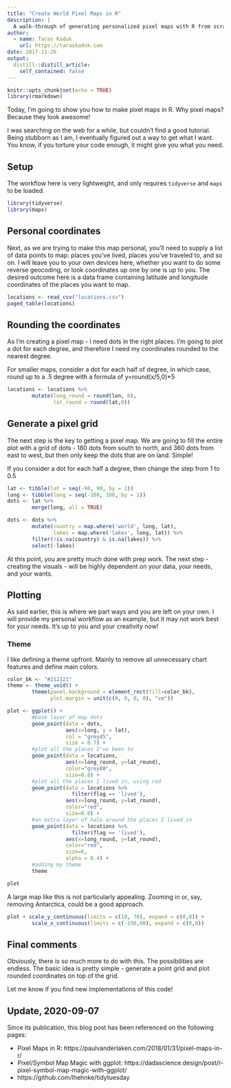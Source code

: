 ```yaml
---
title: "Create World Pixel Maps in R"
description: |
  A walk-through of generating personalized pixel maps with R from scratch.
author:
  - name: Taras Kaduk
    url: https://taraskaduk.com
date: 2017-11-26
output:
  distill::distill_article:
    self_contained: false
---
```


```r
knitr::opts_chunk$set(echo = TRUE)
library(rmarkdown)
```


Today, I'm going to show you how to make pixel maps in R. Why pixel maps? Because they look awesome!

I was searching on the web for a while, but couldn't find a good tutorial. Being stubborn as I am, I eventually figured out a way to get what I want. You know, if you torture your code enough, it might give you what you need.

## Setup
The workflow here is very lightweight, and only requires `tidyverse` and `maps` to be loaded.

```r
library(tidyverse)
library(maps)
```

## Personal coordinates

Next, as we are trying to make this map personal, you'll need to supply a list of data points to map: places you've lived, places you've traveled to, and so on. I will leave you to your own devices here, whether you want to do some reverse geocoding, or look coordinates up one by one is up to you. The desired outcome here is a data frame containing latitude and longitude coordinates of the places you want to map.

```r
locations <- read_csv("locations.csv")
paged_table(locations)
```


## Rounding the coordinates
As I'm creating a pixel map - I need dots in the right places. I'm going to plot a dot for each degree, and therefore I need my coordinates rounded to the nearest degree.

<aside>
For smaller maps, consider a dot for each half of degree, in which case, round up to a .5 degree with a formula of y=round(x/5,0)*5
</aside>

```r
locations <- locations %>% 
        mutate(long_round = round(lon, 0),
               lat_round = round(lat,0))
```

## Generate a pixel grid

The next step is the key to getting a pixel map. We are going to fill the entire plot with a grid of dots - 180 dots from south to north, and 360 dots from east to west, but then only keep the dots that are on land. Simple!

<aside>
If you consider a dot for each half a degree, then change the step from 1 to 0.5
</aside>

```r
lat <- tibble(lat = seq(-90, 90, by = 1))
long <- tibble(long = seq(-180, 180, by = 1))
dots <- lat %>% 
        merge(long, all = TRUE)

dots <- dots %>% 
        mutate(country = map.where('world', long, lat),
               lakes = map.where('lakes', long, lat)) %>% 
        filter(!is.na(country) & is.na(lakes)) %>% 
        select(-lakes)
```

At this point, you are pretty much done with prep work. The next step - creating the visuals - will be highly dependent on your data, your needs, and your wants.

## Plotting

As said earlier, this is where we part ways and you are left on your own. I will provide my personal workflow as an example, but it may not work best for your needs. It's up to you and your creativity now!


### Theme

I like defining a theme upfront. Mainly to remove all unnecessary chart features and define main colors.

```r

color_bk <- "#212121"
theme <- theme_void() +
        theme(panel.background = element_rect(fill=color_bk),
              plot.margin = unit(c(0, 0, 0, 0), "cm"))
```

```r
plot <- ggplot() +   
        #base layer of map dots
        geom_point(data = dots, 
                   aes(x=long, y = lat), 
                   col = "grey45", 
                   size = 0.7) + 
        #plot all the places I've been to
        geom_point(data = locations, 
                   aes(x=long_round, y=lat_round), 
                   color="grey80", 
                   size=0.8) + 
        #plot all the places I lived in, using red
        geom_point(data = locations %>% 
                     filter(flag == 'lived'), 
                   aes(x=long_round, y=lat_round), 
                   color="red", 
                   size=0.8) +
        #an extra layer of halo around the places I lived in
        geom_point(data = locations %>% 
                     filter(flag == 'lived'), 
                   aes(x=long_round, y=lat_round), 
                   color="red", 
                   size=6, 
                   alpha = 0.4) +
        #adding my theme
        theme
```

```r
plot
```


A large map like this is not particularly appealing. Zooming in or, say, removing Antarctica, could be a good approach.


```r
plot + scale_y_continuous(limits = c(10, 70), expand = c(0,0)) +
        scale_x_continuous(limits = c(-150,90), expand = c(0,0))
```


## Final comments
Obviously, there is so much more to do with this. The possibilities are endless. The basic idea is pretty simple - generate a point grid and plot rounded coordinates on top of the grid.

Let me know if you find new implementations of this code!


## Update, 2020-09-07 {.appendix}
Since its publication, this blog post has been referenced on the following pages:

- Pixel Maps in R: https://paulvanderlaken.com/2018/01/31/pixel-maps-in-r/
- Pixel/Symbol Map Magic with ggplot: https://dadascience.design/post/r-pixel-symbol-map-magic-with-ggplot/
- https://github.com/lhehnke/tidytuesday
